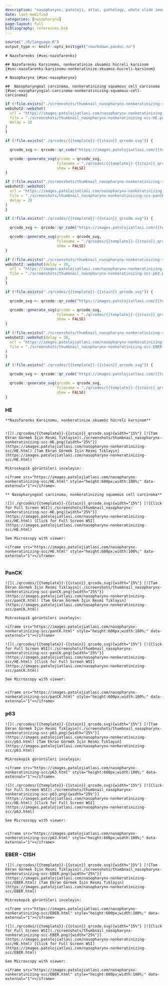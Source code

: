 ```yaml
---
description: "nasopharynx, patoloji, atlas, pathology, whole slide image"
date: last-modified
categories: [nasopharynx]
page-layout: full
bibliography: references.bib
---
```


```r

source("./R/language.R")
output_type <- knitr::opts_knit$get("rmarkdown.pandoc.to")

```




:::: {.content-hidden when-format="pdf"}





::::





:::: {.content-visible when-format="pdf"}






::::


```asis
# Nazofarenks {#sec-nazofarenks} 
```




:::: {.content-hidden when-format="pdf"}





::::





:::: {.content-visible when-format="pdf"}






::::


```asis
## Nazofarenks Karsinomu, nonkeratinize skuamöz hücreli karsinom {#sec-nazofarenks-karsinomu-nonkeratinize-skuamoz-hucreli-karsinom} 

```

```asis
# Nasopharynx {#sec-nasopharynx} 
```

```asis
##  Nasopharyngeal carcinoma, nonkeratinizing squamous cell carcinoma {#sec-nasopharyngial-carcinoma-nonkeratinizing-squamous-cell-carcinoma} 

```

```r
if (!file.exists("./screenshots/thumbnail_nasopharynx-nonkeratinizing-scc-HE.png")) {
webshot2::webshot(
  url = "https://images.patolojiatlasi.com/nasopharynx-nonkeratinizing-scc/HE.html",
  file = "./screenshots/thumbnail_nasopharynx-nonkeratinizing-scc-HE.png",
  delay = 20
)
}
```



```r
if (!file.exists("./qrcodes/{{template}}-{{stain}}_qrcode.svg")) {

  qrcode_svg <- qrcode::qr_code("https://images.patolojiatlasi.com/{{template}}/{{stain}}.html")

  qrcode::generate_svg(qrcode = qrcode_svg,
                       filename = "./qrcodes/{{template}}-{{stain}}_qrcode.svg",
                       show = FALSE)
}
```


```r
if (!file.exists("./screenshots/thumbnail_nasopharynx-nonkeratinizing-scc-panCK.png")) {
webshot2::webshot(
  url = "https://images.patolojiatlasi.com/nasopharynx-nonkeratinizing-scc/panCK.html",
  file = "./screenshots/thumbnail_nasopharynx-nonkeratinizing-scc-panCK.png",
  delay = 20
)
}
```


```r
if (!file.exists("./qrcodes/{{template}}-{{stain}}_qrcode.svg")) {

  qrcode_svg <- qrcode::qr_code("https://images.patolojiatlasi.com/{{template}}/{{stain}}.html")

  qrcode::generate_svg(qrcode = qrcode_svg,
                       filename = "./qrcodes/{{template}}-{{stain}}_qrcode.svg",
                       show = FALSE)
}
```



```r
if (!file.exists("./screenshots/thumbnail_nasopharynx-nonkeratinizing-scc-p63.png")) {
webshot2::webshot(delay = 20,
  url = "https://images.patolojiatlasi.com/nasopharynx-nonkeratinizing-scc/p63.html",
  file = "./screenshots/thumbnail_nasopharynx-nonkeratinizing-scc-p63.png"
)
}
```



```r
if (!file.exists("./qrcodes/{{template}}-{{stain}}_qrcode.svg")) {

  qrcode_svg <- qrcode::qr_code("https://images.patolojiatlasi.com/{{template}}/{{stain}}.html")

  qrcode::generate_svg(qrcode = qrcode_svg,
                       filename = "./qrcodes/{{template}}-{{stain}}_qrcode.svg",
                       show = FALSE)
}
```



```r
if (!file.exists("./screenshots/thumbnail_nasopharynx-nonkeratinizing-scc-EBER.png")) {
webshot2::webshot(delay = 20,
  url = "https://images.patolojiatlasi.com/nasopharynx-nonkeratinizing-scc/EBER.html",
  file = "./screenshots/thumbnail_nasopharynx-nonkeratinizing-scc-EBER.png"
)
}
```


```r
if (!file.exists("./qrcodes/{{template}}-{{stain}}_qrcode.svg")) {

  qrcode_svg <- qrcode::qr_code("https://images.patolojiatlasi.com/{{template}}/{{stain}}.html")

  qrcode::generate_svg(qrcode = qrcode_svg,
                       filename = "./qrcodes/{{template}}-{{stain}}_qrcode.svg",
                       show = FALSE)
}
```


::::: panel-tabset

### HE




:::: {.content-hidden when-format="pdf"}





::::





:::: {.content-visible when-format="pdf"}






::::


```asis

**Nazofarenks Karsinomu, nonkeratinize skuamöz hücreli karsinom**


![](./qrcodes/{{template}}-{{stain}}_qrcode.svg){width="15%"} [![Tam Ekran Görmek İçin Resmi Tıklayın](./screenshots/thumbnail_nasopharynx-nonkeratinizing-scc-HE.png){width="25%"}](https://images.patolojiatlasi.com/nasopharynx-nonkeratinizing-scc/HE.html) [Tam Ekran Görmek İçin Resmi Tıklayın](https://images.patolojiatlasi.com/nasopharynx-nonkeratinizing-scc/HE.html)

```


```asis

Mikroskopik görüntüleri inceleyin:

<iframe src="https://images.patolojiatlasi.com/nasopharynx-nonkeratinizing-scc/HE.html" style="height:600px;width:100%;" data-external="1"></iframe>

```



```asis

** Nasopharyngeal carcinoma, nonkeratinizing squamous cell carcinoma**

![](./qrcodes/{{template}}-{{stain}}_qrcode.svg){width="15%"} [![Click for Full Screen WSI](./screenshots/thumbnail_nasopharynx-nonkeratinizing-scc-HE.png){width="25%"}](https://images.patolojiatlasi.com/nasopharynx-nonkeratinizing-scc/HE.html) [Click for Full Screen WSI](https://images.patolojiatlasi.com/nasopharynx-nonkeratinizing-scc/HE.html)

```

```asis

See Microscopy with viewer: 

<iframe src="https://images.patolojiatlasi.com/nasopharynx-nonkeratinizing-scc/HE.html" style="height:600px;width:100%;" data-external="1"></iframe>


```




### PanCK





:::: {.content-hidden when-format="pdf"}





::::





:::: {.content-visible when-format="pdf"}






::::


```asis

![](./qrcodes/{{template}}-{{stain}}_qrcode.svg){width="15%"} [![Tam Ekran Görmek İçin Resmi Tıklayın](./screenshots/thumbnail_nasopharynx-nonkeratinizing-scc-panCK.png){width="25%"}](https://images.patolojiatlasi.com/nasopharynx-nonkeratinizing-scc/panCK.html) [Tam Ekran Görmek İçin Resmi Tıklayın](https://images.patolojiatlasi.com/nasopharynx-nonkeratinizing-scc/panCK.html)

```


```asis

Mikroskopik görüntüleri inceleyin:

<iframe src="https://images.patolojiatlasi.com/nasopharynx-nonkeratinizing-scc/panCK.html" style="height:600px;width:100%;" data-external="1"></iframe>

```



```asis

![](./qrcodes/{{template}}-{{stain}}_qrcode.svg){width="15%"} [![Click for Full Screen WSI](./screenshots/thumbnail_nasopharynx-nonkeratinizing-scc-panCK.png){width="25%"}](https://images.patolojiatlasi.com/nasopharynx-nonkeratinizing-scc/HE.html) [Click for Full Screen WSI](https://images.patolojiatlasi.com/nasopharynx-nonkeratinizing-scc/panCK.html)

```

```asis

See Microscopy with viewer: 


<iframe src="https://images.patolojiatlasi.com/nasopharynx-nonkeratinizing-scc/panCK.html" style="height:600px;width:100%;" data-external="1"></iframe>
```



### p63





:::: {.content-hidden when-format="pdf"}





::::





:::: {.content-visible when-format="pdf"}






::::


```asis
![](./qrcodes/{{template}}-{{stain}}_qrcode.svg){width="15%"} [![Tam Ekran Görmek İçin Resmi Tıklayın](./screenshots/thumbnail_nasopharynx-nonkeratinizing-scc-p63.png){width="25%"}](https://images.patolojiatlasi.com/nasopharynx-nonkeratinizing-scc/p63.html) [Tam Ekran Görmek İçin Resmi Tıklayın](https://images.patolojiatlasi.com/nasopharynx-nonkeratinizing-scc/p63.html)

```


```asis

Mikroskopik görüntüleri inceleyin:

<iframe src="https://images.patolojiatlasi.com/nasopharynx-nonkeratinizing-scc/p63.html" style="height:600px;width:100%;" data-external="1"></iframe>

```


```asis

![](./qrcodes/{{template}}-{{stain}}_qrcode.svg){width="15%"} [![Click for Full Screen WSI](./screenshots/thumbnail_nasopharynx-nonkeratinizing-scc-p63.png){width="25%"}](https://images.patolojiatlasi.com/nasopharynx-nonkeratinizing-scc/HE.html) [Click for Full Screen WSI](https://images.patolojiatlasi.com/nasopharynx-nonkeratinizing-scc/p63.html)

```

```asis

See Microscopy with viewer: 


<iframe src="https://images.patolojiatlasi.com/nasopharynx-nonkeratinizing-scc/p63.html" style="height:600px;width:100%;" data-external="1"></iframe>
```



### EBER - CISH




:::: {.content-hidden when-format="pdf"}





::::





:::: {.content-visible when-format="pdf"}






::::


```asis
![](./qrcodes/{{template}}-{{stain}}_qrcode.svg){width="15%"} [![Tam Ekran Görmek İçin Resmi Tıklayın](./screenshots/thumbnail_nasopharynx-nonkeratinizing-scc-EBER.png){width="25%"}](https://images.patolojiatlasi.com/nasopharynx-nonkeratinizing-scc/EBER.html) [Tam Ekran Görmek İçin Resmi Tıklayın](https://images.patolojiatlasi.com/nasopharynx-nonkeratinizing-scc/EBER.html)

```


```asis

Mikroskopik görüntüleri inceleyin:

<iframe src="https://images.patolojiatlasi.com/nasopharynx-nonkeratinizing-scc/EBER.html" style="height:600px;width:100%;" data-external="1"></iframe>

```


```asis

![](./qrcodes/{{template}}-{{stain}}_qrcode.svg){width="15%"} [![Click for Full Screen WSI](./screenshots/thumbnail_nasopharynx-nonkeratinizing-scc-EBER.png){width="25%"}](https://images.patolojiatlasi.com/nasopharynx-nonkeratinizing-scc/HE.html) [Click for Full Screen WSI](https://images.patolojiatlasi.com/nasopharynx-nonkeratinizing-scc/EBER.html)

```

```asis

See Microscopy with viewer: 

<iframe src="https://images.patolojiatlasi.com/nasopharynx-nonkeratinizing-scc/EBER.html" style="height:600px;width:100%;" data-external="1"></iframe>


```

:::::

